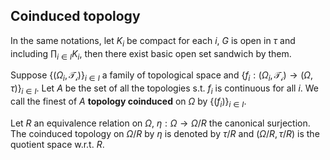 ## Coinduced topology

In the same notations, let $K_{i}$ be compact for each $i$, $G$ is open in  $\tau$ and including $\prod_{i \in I} K_{i}$, then there exist basic open set sandwich by them.

Suppose $\{(\Omega_i,\mathcal{T_i})\}_{i\in I}$ a family of topological space and $\{f_i:(\Omega_i,\mathcal{T_i})\to (\Omega,\tau)\}_{i\in I}$. Let $A$ be the set of all the topologies s.t. $f_i$ is continuous for all $i$. We call the finest of $A$ **topology coinduced** on $\Omega$ by $\{(f_i)\}_{i\in I}$.


Let $R$ an equivalence relation on $\Omega$, $\eta:\Omega\to \Omega/R$ the canonical surjection. The coinduced topology on $\Omega/R$ by $\eta$ is denoted by $\tau/R$ and $(\Omega/R,\tau/R)$ is the quotient space w.r.t. $R$.



